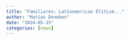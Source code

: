 ```yaml
---
title: "Familiares: Latinomerican Elitism..."
author: "Matías Deneken"
date: "2024-05-15"
categories: [news]
---
```

